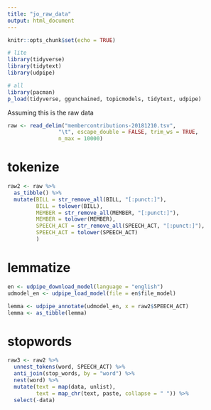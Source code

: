 ```yaml
---
title: "jo_raw_data"
output: html_document
---
```


```r
knitr::opts_chunk$set(echo = TRUE)

# lite
library(tidyverse)
library(tidytext)
library(udpipe)

# all
library(pacman)
p_load(tidyverse, ggunchained, topicmodels, tidytext, udpipe)
```

Assuming this is the raw data
```r
raw <- read_delim("membercontributions-20181210.tsv", 
                "\t", escape_double = FALSE, trim_ws = TRUE,
                n_max = 10000)
```

# tokenize
```r
raw2 <- raw %>%
  as_tibble() %>%
  mutate(BILL = str_remove_all(BILL, "[:punct:]"),
         BILL = tolower(BILL),
         MEMBER = str_remove_all(MEMBER, "[:punct:]"),
         MEMBER = tolower(MEMBER),
         SPEECH_ACT = str_remove_all(SPEECH_ACT, "[:punct:]"),
         SPEECH_ACT = tolower(SPEECH_ACT)
         )
```

# lemmatize
```r
en <- udpipe_download_model(language = "english")
udmodel_en <- udpipe_load_model(file = en$file_model)

lemma <- udpipe_annotate(udmodel_en, x = raw2$SPEECH_ACT)
lemma <- as_tibble(lemma)
```

# stopwords
```r
raw3 <- raw2 %>%
  unnest_tokens(word, SPEECH_ACT) %>%
  anti_join(stop_words, by = "word") %>%
  nest(word) %>%
  mutate(text = map(data, unlist), 
         text = map_chr(text, paste, collapse = " ")) %>%
  select(-data)
```
